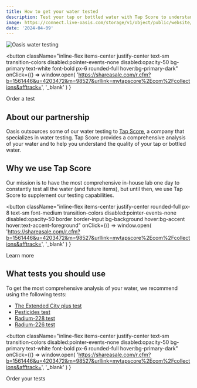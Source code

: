 ```yaml
---
title: How to get your water tested
description: Test your tap or bottled water with Tap Score to understand the quality of your water.
image: https://connect.live-oasis.com/storage/v1/object/public/website/blog/water-testing-partner/Red%20Blue%20Circle.jpg?t=2024-04-10T03%3A03%3A42.452Z
date: '2024-04-09'
---
```


<div className="relative overflow-hidden  max-w-xl md:pt-4 rounded-lg">
  <img
    src="https://connect.live-oasis.com/storage/v1/object/public/website/blog/water-testing-partner/Red%20Blue%20Circle.jpg?t=2024-04-10T03%3A03%3A42.452Z"
    alt="Oasis water testing"
    className="rounded-lg w-full object-contain object-center"
  />
</div>

<button
  className="inline-flex items-center justify-center text-sm transition-colors disabled:pointer-events-none disabled:opacity-50 bg-primary text-white font-bold px-6 rounded-full hover:bg-primary-dark"
  onClick={() =>
    window.open(
      'https://shareasale.com/r.cfm?b=1561446&u=4203472&m=98527&urllink=mytapscore%2Ecom%2Fcollections&afftrack=',
      '_blank'
    )
  }
>
  Order a test
</button>

## About our partnership

Oasis outsources some of our water testing to [Tap Score](https://shareasale.com/r.cfm?b=1561446&u=4203472&m=98527&urllink=mytapscore%2Ecom%2Fcollections&afftrack=), a company that specializes in water testing.
Tap Score provides a comprehensive analysis of your water and to help you understand the quality of your tap or bottled water.

## Why we use Tap Score

Our mission is to have the most comprehensive in-house lab one day to constantly test all the water (and future items), but until then,
we use Tap Score to supplement our testing capabilities.

<button
  className="inline-flex items-center justify-center rounded-full px-8 text-sm font-medium  transition-colors disabled:pointer-events-none disabled:opacity-50 border border-input bg-background hover:bg-accent hover:text-accent-foreground"
  onClick={() =>
    window.open(
      'https://shareasale.com/r.cfm?b=1561446&u=4203472&m=98527&urllink=mytapscore%2Ecom%2Fcollections&afftrack=',
      '_blank'
    )
  }
>
  Learn more
</button>

## What tests you should use

To get the most comprehensive analysis of your water, we recommend using the following tests:

- [The Extended City plus test](https://shrsl.com/4hhw8)
- [Pesticides test](https://shrsl.com/4hhwf)
- [Radium-228 test](https://shrsl.com/4hhwa)
- [Radium-226 test](https://shrsl.com/4hhwe)

<button
  className="inline-flex items-center justify-center text-sm transition-colors disabled:pointer-events-none disabled:opacity-50 bg-primary text-white font-bold px-6 rounded-full hover:bg-primary-dark"
  onClick={() =>
    window.open(
      'https://shareasale.com/r.cfm?b=1561446&u=4203472&m=98527&urllink=mytapscore%2Ecom%2Fcollections&afftrack=',
      '_blank'
    )
  }
>
  Order your tests
</button>
